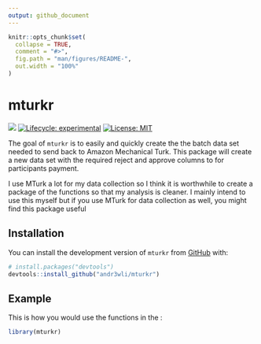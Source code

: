 ```yaml
---
output: github_document
---
```


<!-- README.md is generated from README.Rmd. Please edit that file -->

```r
knitr::opts_chunk$set(
  collapse = TRUE,
  comment = "#>",
  fig.path = "man/figures/README-",
  out.width = "100%"
)
```

# mturkr

<!-- badges: start -->
![](https://img.shields.io/badge/AndrewLi-mturkr-green)
[![Lifecycle: experimental](https://img.shields.io/badge/lifecycle-experimental-orange.svg)](https://www.tidyverse.org/lifecycle/#experimental)
[![License: MIT](https://img.shields.io/badge/license-MIT-blue.svg)](https://cran.r-project.org/web/licenses/MIT)
<!-- badges: end -->

The goal of `mturkr` is to easily and quickly create the the batch data set needed to send back to Amazon Mechanical Turk. This package will create a new data set with the required reject and approve columns to for participants payment.

I use MTurk a lot for my data collection so I think it is worthwhile to create a package of the functions so that my analysis is cleaner. I mainly intend to use this myself but if you use MTurk for data collection as well, you might find this package useful 

## Installation

You can install the development version of `mturkr` from [GitHub](https://github.com/) with:

``` r
# install.packages("devtools")
devtools::install_github("andr3wli/mturkr")
```

## Example

This is how you would use the functions in the :

```r
library(mturkr)
```

